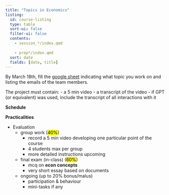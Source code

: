 ```yaml
---
title: "Topics in Economics"
listing:
  id: course-listing
  type: table
  sort-ui: false
  filter-ui: false
  contents: 
    - session_*/index.qmd
    
    - prep*/index.qmd
  sort: date
  fields: [date, title]
---
```


::: {.callout-note title="Instructions for group work" collapse="true"}

By March 18th, fill the [google sheet](https://docs.google.com/spreadsheets/d/1oQREYkVVM34ezNVtzG2x3EgTWhKwuvvJPP4WOy7Q-uI/edit#gid=0) indicating what topic you work on and listing the emails of the team members.

The project must contain:
- a 5 min video
- a transcript of the video
- if GPT (or equivalent) was used, include the transcript of all interactions with it

:::

::: {.callout-note title="Instructions for final exam" collapse="true"}
:::


__Schedule__

::: {#course-listing}

:::

__Practicalities__

- Evaluation
  - group work (<mark>40%</mark>)
    - record a 5 min video developing one particular point of the course
    - 4 students max per group
    - more detailed instructions upcoming
  - final exam (in-class) (<mark>60%</mark>)
    - mcq on __econ concepts__
    - very short essay based on documents
  - ongoing (up to 20% bonus/malus)
    - participation & behaviour
    - mini-tasks if any

